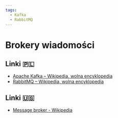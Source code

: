 ```yaml
---
tags:
  - Kafka
  - RabbitMQ
---
```


# Brokery wiadomości

## Linki 🇵🇱

- [Apache Kafka – Wikipedia, wolna encyklopedia](https://pl.wikipedia.org/wiki/Apache_Kafka)
- [RabbitMQ – Wikipedia, wolna encyklopedia](https://pl.wikipedia.org/wiki/RabbitMQ)

## Linki 🇺🇸

- [Message broker - Wikipedia](https://en.wikipedia.org/wiki/Message_broker)
